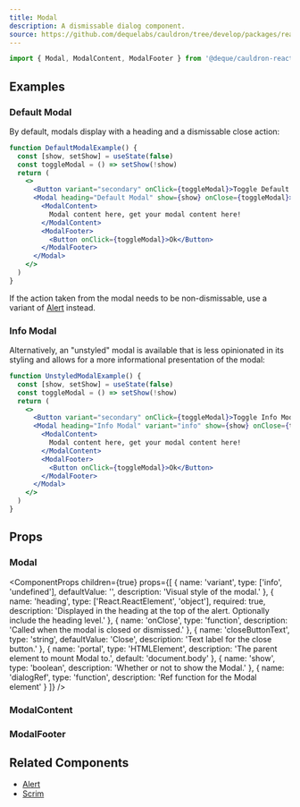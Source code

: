 ```yaml
---
title: Modal
description: A dismissable dialog component.
source: https://github.com/dequelabs/cauldron/tree/develop/packages/react/src/components/Modal/index.tsx
---
```



```jsx
import { Modal, ModalContent, ModalFooter } from '@deque/cauldron-react'
```

## Examples

### Default Modal

By default, modals display with a heading and a dismissable close action:

```jsx example
function DefaultModalExample() {
  const [show, setShow] = useState(false)
  const toggleModal = () => setShow(!show)
  return (
    <>
      <Button variant="secondary" onClick={toggleModal}>Toggle Default Modal</Button>
      <Modal heading="Default Modal" show={show} onClose={toggleModal}>
        <ModalContent>
          Modal content here, get your modal content here!
        </ModalContent>
        <ModalFooter>
          <Button onClick={toggleModal}>Ok</Button>
        </ModalFooter>
      </Modal>
    </>
  )
}
```

If the action taken from the modal needs to be non-dismissable, use a variant of [Alert](./Alert) instead.

### Info Modal

Alternatively, an "unstyled" modal is available that is less opinionated in its styling and allows for a more informational presentation of the modal:

```jsx example
function UnstyledModalExample() {
  const [show, setShow] = useState(false)
  const toggleModal = () => setShow(!show)
  return (
    <>
      <Button variant="secondary" onClick={toggleModal}>Toggle Info Modal</Button>
      <Modal heading="Info Modal" variant="info" show={show} onClose={toggleModal}>
        <ModalContent>
          Modal content here, get your modal content here!
        </ModalContent>
        <ModalFooter>
          <Button onClick={toggleModal}>Ok</Button>
        </ModalFooter>
      </Modal>
    </>
  )
}
```

## Props

### Modal

<ComponentProps
  children={true}
  props={[
    {
      name: 'variant',
      type: ['info', 'undefined'],
      defaultValue: '',
      description: 'Visual style of the modal.'
    },
    {
      name: 'heading',
      type: ['React.ReactElement', 'object'],
      required: true,
      description: 'Displayed in the heading at the top of the alert. Optionally include the heading level.'
    },
    {
      name: 'onClose',
      type: 'function',
      description: 'Called when the modal is closed or dismissed.'
    },
    {
      name: 'closeButtonText',
      type: 'string',
      defaultValue: 'Close',
      description: 'Text label for the close button.'
    },
    {
      name: 'portal',
      type: 'HTMLElement',
      description: 'The parent element to mount Modal to.',
      default: 'document.body'
    },
    {
      name: 'show',
      type: 'boolean',
      description: 'Whether or not to show the Modal.'
    },
    {
      name: 'dialogRef',
      type: 'function',
      description: 'Ref function for the Modal element'
    }
  ]}
/>

### ModalContent

<ComponentProps
  children={true}
  className={true}
/>

### ModalFooter

<ComponentProps
  children={true}
  className={true}
/>

## Related Components

- [Alert](./Alert)
- [Scrim](./Scrim)